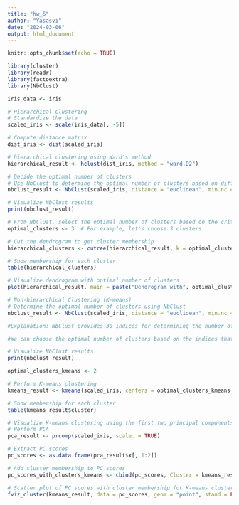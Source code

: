 ```yaml
---
title: "hw_5"
author: "Yasasvi"
date: "2024-03-06"
output: html_document
---
```


```r
knitr::opts_chunk$set(echo = TRUE)
```

```r
library(cluster)
library(readr)
library(factoextra)
library(NbClust)

iris_data <- iris

# Hierarchical Clustering
# Standardize the data
scaled_iris <- scale(iris_data[, -5])

# Compute distance matrix
dist_iris <- dist(scaled_iris)

# hierarchical clustering using Ward's method
hierarchical_result <- hclust(dist_iris, method = "ward.D2")

# Decide the optimal number of clusters
# Use NbClust to determine the optimal number of clusters based on different criteria
nbclust_result <- NbClust(scaled_iris, distance = "euclidean", min.nc = 2, max.nc = 10, method = "complete", index = "all")

# Visualize NbClust results
print(nbclust_result)

# From NbClust, select the optimal number of clusters based on the criteria you prefer
optimal_clusters <- 3  # For example, let's choose 3 clusters

# Cut the dendrogram to get cluster membership
hierarchical_clusters <- cutree(hierarchical_result, k = optimal_clusters)

# Show membership for each cluster
table(hierarchical_clusters)

# Visualize dendrogram with optimal number of clusters
plot(hierarchical_result, main = paste("Dendrogram with", optimal_clusters, "Clusters"))

# Non-hierarchical Clustering (K-means)
# Determine the optimal number of clusters using NbClust
nbclust_result <- NbClust(scaled_iris, distance = "euclidean", min.nc = 2, max.nc = 10, method = "kmeans", index = "all")

#Explanation: NbClust provides 30 indices for determining the number of clusters, including the silhouette index, the Duda-Hart index, and the Calinski-Harabasz index, among others.

#We can choose the optimal number of clusters based on the indices that show the highest values or significant changes.

# Visualize NbClust results
print(nbclust_result)

optimal_clusters_kmeans <- 2

# Perform K-means clustering
kmeans_result <- kmeans(scaled_iris, centers = optimal_clusters_kmeans, nstart = 25)

# Show membership for each cluster
table(kmeans_result$cluster)

# Visualize K-means clustering using the first two principal components
# Perform PCA
pca_result <- prcomp(scaled_iris, scale. = TRUE)

# Extract PC scores
pc_scores <- as.data.frame(pca_result$x[, 1:2])

# Add cluster membership to PC scores
pc_scores_with_clusters_kmeans <- cbind(pc_scores, Cluster = kmeans_result$cluster)

# Scatter plot of PC scores with cluster membership for K-means clustering
fviz_cluster(kmeans_result, data = pc_scores, geom = "point", stand = FALSE, main = "K-means Clustering with PC1 vs PC2")
```